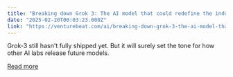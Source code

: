 ```yaml
---
title: "Breaking down Grok 3: The AI model that could redefine the industry"
date: "2025-02-20T00:03:23.000Z"
link: "https://venturebeat.com/ai/breaking-down-grok-3-the-ai-model-that-could-redefine-the-industry/"
---
```


Grok-3 still hasn't fully shipped yet. But it will surely set the tone for how other AI labs release future models.

[Read more](https://venturebeat.com/ai/breaking-down-grok-3-the-ai-model-that-could-redefine-the-industry/)
